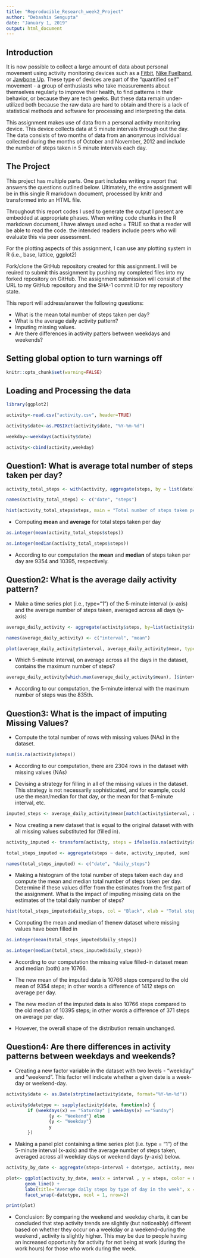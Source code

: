 ```yaml
---
title: "Reproducible_Research_week2_Project"
author: "Debashis Sengupta"
date: "January 1, 2019"
output: html_document
---
```


Introduction
------------

It is now possible to collect a large amount of data about personal movement using activity monitoring devices such as a [Fitbit](https://www.fitbit.com/home), [Nike Fuelband](https://www.nike.com/us/en_us/nikeplus-fuelband), or [Jawbone Up](https://jawbone.com/up). These type of devices are part of the "quantified self" movement - a group of enthusiasts who take measurements about themselves regularly to improve their health, to find patterns in their behavior, or because they are tech geeks. But these data remain under-utilized both because the raw data are hard to obtain and there is a lack of statistical methods and software for processing and interpreting the data.

This assignment makes use of data from a personal activity monitoring device. This device collects data at 5 minute intervals through out the day. The data consists of two months of data from an anonymous individual collected during the months of October and November, 2012 and include the number of steps taken in 5 minute intervals each day.

The Project
-----------

This project has multiple parts. One part includes writing a report that answers the questions outlined below. Ultimately, the entire assignment will be in this single R markdown document, processed by knitr and transformed into an HTML file.

Throughout this report codes I used to generate the output I present are embedded at appropriate phases. When writing code chunks in the R markdown document, I have always used echo = TRUE so that a reader will be able to read the code. the intended readers include peers who will evaluate this via peer assessment.

For the plotting aspects of this assignment, I can use any plotting system in R (i.e., base, lattice, ggplot2)

Fork/clone the GitHub repository created for this assignment. I will be reuired to submit this assignment by pushing my completed files into my forked repository on GitHub. The assignment submission will consist of the URL to my GitHub repository and the SHA-1 commit ID for my repository state.

This report will address/answer the following questions:

+ What is the mean total number of steps taken per day?
+ What is the average daily activity pattern?
+ Imputing missing values.
+ Are there differences in activity patters between weekdays and weekends?

Setting global option to turn warnings off
------------------------------------------
```r
knitr::opts_chunk$set(warning=FALSE)
```
Loading and Processing the data
-------------------------------
```r

library(ggplot2)

activity<-read.csv("activity.csv", header=TRUE)

activity$date<-as.POSIXct(activity$date, "%Y-%m-%d")

weekday<-weekdays(activity$date)

activity<-cbind(activity,weekday)

```

Question1: What is average total number of steps taken per day?
---------------------------------------------------------------

```r

activity_total_steps <- with(activity, aggregate(steps, by = list(date), FUN = sum, na.rm = TRUE))

names(activity_total_steps) <- c("date", "steps")

hist(activity_total_steps$steps, main = "Total number of steps taken per day", xlab = "Total steps taken per day", col = "Grey", ylim = c(0,30), breaks = seq(0,25000,by=5000))
```

+ Computing **mean** and **average** for total steps taken per day

```r

as.integer(mean(activity_total_steps$steps))

as.integer(median(activity_total_steps$steps))
```
+ According to our computation the **mean** and **median** of steps taken per day are 9354 and 10395, respectively.

Question2: What is the average daily activity pattern?
------------------------------------------------------

+ Make a time series plot (i.e., type="1") of the 5-minute interval (x-axis) and the average number of steps taken, averaged across all days (y-axis)

```r

average_daily_activity <- aggregate(activity$steps, by=list(activity$interval), FUN=mean, na.rm=TRUE)

names(average_daily_activity) <- c("interval", "mean")

plot(average_daily_activity$interval, average_daily_activity$mean, type = "l", col="Grey", lwd = 2, xlab="Interval", ylab="Average number of steps", main="Average number of steps per intervals")
```
+ Which 5-minute interval, on average across all the days in the dataset, contains the maximum number of steps?

```r

average_daily_activity[which.max(average_daily_activity$mean), ]$interval

```
+ According to our computation, the 5-minute interval with the maximum number of steps was the 835th.

Question3: What is the impact of imputing Missing Values?
---------------------------------------------------------

+ Compute the total number of rows with missing values (NAs) in the dataset.

```r

sum(is.na(activity$steps))

```

+ According to our computation, there are 2304 rows in the dataset with missing values (NAs)

+ Devising a strategy for filling in all of the missing values in the dataset. This strategy is not necessarily sophisticated, and for example, could use the mean/median for that day, or the mean for that 5-minute interval, etc.

```r

imputed_steps <- average_daily_activity$mean[match(activity$interval, average_daily_activity$interval)]

```

+ Now creating a new dataset that is equal to the original dataset with with all missing values substituted for (filled in).

```r

activity_imputed <- transform(activity, steps = ifelse(is.na(activity$steps), yes = imputed_steps, no = activity$steps))

total_steps_imputed <- aggregate(steps ~ date, activity_imputed, sum)

names(total_steps_imputed) <- c("date", "daily_steps")

```

+ Making a histogram of the total number of steps taken each day and compute the mean and median total number of steps taken per day. Determine if these values differ from the estimates from the first part of the assignment. What is the impact of imputing missing data on the estimates of the total daily number of steps?

``` r

hist(total_steps_imputed$daily_steps, col = "Black", xlab = "Total steps per day", ylim = c(0,30), main = "Total number of steps taken each day", breaks = seq(0,25000,by=5000))

```

+ Computing the mean and median of thenew dataset where missing values have been filled in

``` r

as.integer(mean(total_steps_imputed$daily_steps))

as.integer(median(total_steps_imputed$daily_steps))

```

+ According to our computation the missing value filled-in dataset mean and median (both) are 10766.

+ The new mean of the imputed data is 10766 steps compared to the old mean of 9354 steps; in other words a difference of 1412 steps on average per day.

+ The new median of the imputed data is also 10766 steps compared to the old median of 10395 steps; in other words a difference of 371 steps on average per day. 

+ However, the overall shape of the distribution remain unchanged.

Question4: Are there differences in activity patterns between weekdays and weekends?
-------------------------------------------------------------------------------------

+ Creating a new factor variable in the dataset with two levels - "weekday" and "weekend". This factor will indicate whether a given date is a week-day or weekend-day. 

```r

activity$date <- as.Date(strptime(activity$date, format="%Y-%m-%d"))

activity$datetype <- sapply(activity$date, function(x) {
        if (weekdays(x) == "Saturday" | weekdays(x) =="Sunday") 
                {y <- "Weekend"} else 
                {y <- "Weekday"}
                y
        })

```

+ Making a panel plot containing a time series plot (i.e. type = "1") of the 5-minute interval (x-axis) and the average number of steps taken, averaged across all weekday days or weekend days (y-axis) below.

```r

activity_by_date <- aggregate(steps~interval + datetype, activity, mean, na.rm = TRUE)

plot<- ggplot(activity_by_date, aes(x = interval , y = steps, color = datetype)) +
       geom_line() +
       labs(title="Average daily steps by type of day in the week", x = "Interval", y = "Average number of steps") +
       facet_wrap(~datetype, ncol = 1, nrow=2)

print(plot)

```

+ Conclusion: By comparing the weekend and weekday charts, it can be concluded that step activity trends are slightly (but noticeably) different based on whether they occur on a weekday or a weekend--during the weekend , activity is slightly higher. This may be due to people having an increased opportunity for activity for not being at work (during the work hours) for those who work during the week.

